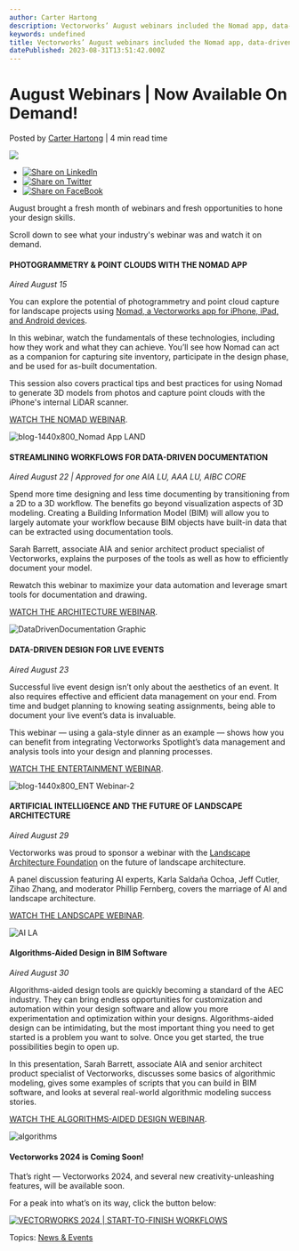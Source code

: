 ```yaml
---
author: Carter Hartong
description: Vectorworks’ August webinars included the Nomad app, data-driven design, AI, and BIM.
keywords: undefined
title: Vectorworks’ August webinars included the Nomad app, data-driven design, AI, and BIM. 
datePublished: 2023-08-31T13:51:42.000Z
---
```

  

# August Webinars | Now Available On Demand!

 Posted by [Carter Hartong](https://blog.vectorworks.net/author/carter-hartong) | 4 min read time 

![](https://blog.vectorworks.net/hubfs/Blog%20Images/230818_August%20Webinar%20Blog/blog-1440x800_ENT%20Webinar-2.png) 

* [![Share on LinkedIn](https://2659751.fs1.hubspotusercontent-na1.net/hubfs/2659751/michaelDemo/share-LI.png)](http://www.linkedin.com/shareArticle?mini=true&url=https%3A%2F%2Fblog.vectorworks.net%2Fvectorworks-august-webinars-2023)
* [![Share on Twitter](https://2659751.fs1.hubspotusercontent-na1.net/hubfs/2659751/michaelDemo/share-TW.png)](https://www.twitter.com/share?text=August%20Webinars%20|%20Now%20Available%20On%20Demand!&url=https%3A%2F%2Fblog.vectorworks.net%2Fvectorworks-august-webinars-2023&via=PMGTweets)
* [![Share on FaceBook](https://2659751.fs1.hubspotusercontent-na1.net/hubfs/2659751/michaelDemo/share-FB.png)](https://www.facebook.com/sharer/sharer.php?u=https%3A%2F%2Fblog.vectorworks.net%2Fvectorworks-august-webinars-2023)

August brought a fresh month of webinars and fresh opportunities to hone your design skills.

Scroll down to see what your industry's webinar was and watch it on demand. 

#### **PHOTOGRAMMETRY & POINT CLOUDS WITH THE NOMAD APP**

_Aired August 15_

You can explore the potential of photogrammetry and point cloud capture for landscape projects using [Nomad, a Vectorworks app for iPhone, iPad, and Android devices](../../../net/vectorworks/blog/using-apple-tech-to-streamline-mobile-pdf-workflows.html).

In this webinar, watch the fundamentals of these technologies, including how they work and what they can achieve. You’ll see how Nomad can act as a companion for capturing site inventory, participate in the design phase, and be used for as-built documentation. 

This session also covers practical tips and best practices for using Nomad to generate 3D models from photos and capture point clouds with the iPhone's internal LiDAR scanner.

[WATCH THE NOMAD WEBINAR](https://university.vectorworks.net/course/view.php?id=2703).

![blog-1440x800_Nomad App LAND](https://blog.vectorworks.net/hs-fs/hubfs/Blog%20Images/230614_June%20Webinars%20Register/blog-1440x800_Nomad%20App%20LAND.png?width=1440&height=800&name=blog-1440x800_Nomad%20App%20LAND.png)

#### STREAMLINING WORKFLOWS FOR DATA-DRIVEN DOCUMENTATION 

_Aired August 22 | Approved for one AIA LU, AAA LU, AIBC CORE_

Spend more time designing and less time documenting by transitioning from a 2D to a 3D workflow. The benefits go beyond visualization aspects of 3D modeling. Creating a Building Information Model (BIM) will allow you to largely automate your workflow because BIM objects have built-in data that can be extracted using documentation tools. 

Sarah Barrett, associate AIA and senior architect product specialist of Vectorworks, explains the purposes of the tools as well as how to efficiently document your model.

Rewatch this webinar to maximize your data automation and leverage smart tools for documentation and drawing.

[WATCH THE ARCHITECTURE WEBINAR](https://university.vectorworks.net/course/view.php?id=1632).

![DataDrivenDocumentation Graphic](https://blog.vectorworks.net/hs-fs/hubfs/Blog%20Images/230818_August%20Webinar%20Blog/DataDrivenDocumentation%20Graphic.png?width=1440&height=770&name=DataDrivenDocumentation%20Graphic.png)

#### DATA-DRIVEN DESIGN FOR LIVE EVENTS

_Aired August 23_ 

Successful live event design isn’t only about the aesthetics of an event. It also requires effective and efficient data management on your end. From time and budget planning to knowing seating assignments, being able to document your live event’s data is invaluable.

This webinar — using a gala-style dinner as an example — shows how you can benefit from integrating Vectorworks Spotlight’s data management and analysis tools into your design and planning processes.

[WATCH THE ENTERTAINMENT WEBINAR](https://university.vectorworks.net/course/view.php?id=2276).

![blog-1440x800_ENT Webinar-2](https://blog.vectorworks.net/hs-fs/hubfs/Blog%20Images/230818_August%20Webinar%20Blog/blog-1440x800_ENT%20Webinar-2.png?width=1440&height=800&name=blog-1440x800_ENT%20Webinar-2.png)

#### ARTIFICIAL INTELLIGENCE AND THE FUTURE OF LANDSCAPE ARCHITECTURE

_Aired August 29_

Vectorworks was proud to sponsor a webinar with the [Landscape Architecture Foundation](https://www.lafoundation.org) on the future of landscape architecture.

A panel discussion featuring AI experts, Karla Saldaña Ochoa, Jeff Cutler, Zihao Zhang, and moderator Phillip Fernberg, covers the marriage of AI and landscape architecture.

[WATCH THE LANDSCAPE WEBINAR](https://www.lafoundation.org/resources/category/recorded-webinars).

![AI LA ](https://blog.vectorworks.net/hs-fs/hubfs/Blog%20Images/230818_August%20Webinar%20Blog/AI%20LA%20.png?width=1440&height=810&name=AI%20LA%20.png)

#### Algorithms-Aided Design in BIM Software

_Aired August 30_

Algorithms-aided design tools are quickly becoming a standard of the AEC industry. They can bring endless opportunities for customization and automation within your design software and allow you more experimentation and optimization within your designs. Algorithms-aided design can be intimidating, but the most important thing you need to get started is a problem you want to solve. Once you get started, the true possibilities begin to open up. 

In this presentation, Sarah Barrett, associate AIA and senior architect product specialist of Vectorworks, discusses some basics of algorithmic modeling, gives some examples of scripts that you can build in BIM software, and looks at several real-world algorithmic modeling success stories. 

[WATCH THE ALGORITHMS-AIDED DESIGN WEBINAR](https://university.vectorworks.net/course/view.php?id=2277).

![algorithms](https://blog.vectorworks.net/hs-fs/hubfs/Blog%20Images/230818_August%20Webinar%20Blog/algorithms.jpg?width=1440&height=812&name=algorithms.jpg)

#### Vectorworks 2024 is Coming Soon! 

That’s right — Vectorworks 2024, and several new creativity-unleashing features, will be available soon. 

For a peak into what’s on its way, click the button below:

[![VECTORWORKS 2024 | START-TO-FINISH WORKFLOWS](https://no-cache.hubspot.com/cta/default/3018241/748f0326-e2f5-458e-a4e2-5738f35f8bfe.png)](https://cta-redirect.hubspot.com/cta/redirect/3018241/748f0326-e2f5-458e-a4e2-5738f35f8bfe) 

 Topics: [News & Events](https://blog.vectorworks.net/topic/news-events) 

  